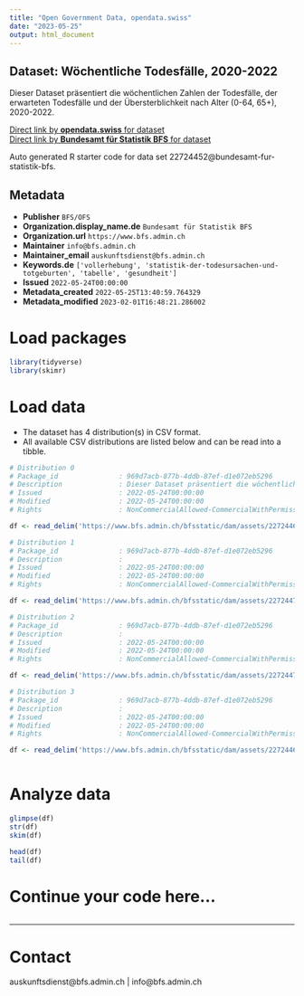 ```yaml
---
title: "Open Government Data, opendata.swiss"
date: "2023-05-25"
output: html_document
---
```


## Dataset: Wöchentliche Todesfälle, 2020-2022

Dieser Dataset präsentiert die wöchentlichen Zahlen der Todesfälle, der erwarteten Todesfälle und der Übersterblichkeit nach Alter (0-64, 65+), 2020-2022.

[Direct link by **opendata.swiss** for dataset](https://opendata.swiss/de/dataset/wochentliche-todesfalle-2020-20224)<br>
[Direct link by **Bundesamt für Statistik BFS** for dataset](https://www.bfs.admin.ch/asset/de/ts-d-14.03.04.03-wr)

Auto generated R starter code for data set 22724452@bundesamt-fur-statistik-bfs.

## Metadata

- **Publisher** `BFS/OFS`
- **Organization.display_name.de** `Bundesamt für Statistik BFS`
- **Organization.url** `https://www.bfs.admin.ch`
- **Maintainer** `info@bfs.admin.ch`
- **Maintainer_email** `auskunftsdienst@bfs.admin.ch`
- **Keywords.de** `['vollerhebung', 'statistik-der-todesursachen-und-totgeburten', 'tabelle', 'gesundheit']`
- **Issued** `2022-05-24T00:00:00`
- **Metadata_created** `2022-05-25T13:40:59.764329`
- **Metadata_modified** `2023-02-01T16:48:21.286002`


# Load packages

```r

library(tidyverse)
library(skimr)

```

# Load data

-   The dataset has 4 distribution(s) in CSV format.
-   All available CSV distributions are listed below and can be read into a tibble.

```r

# Distribution 0
# Package_id               : 969d7acb-877b-4ddb-87ef-d1e072eb5296
# Description              : Dieser Dataset präsentiert die wöchentlichen Zahlen der Todesfälle, der erwarteten Todesfälle und der Übersterblichkeit nach Alter (0-64, 65+), 2020-2022.
# Issued                   : 2022-05-24T00:00:00
# Modified                 : 2022-05-24T00:00:00
# Rights                   : NonCommercialAllowed-CommercialWithPermission-ReferenceRequired

df <- read_delim('https://www.bfs.admin.ch/bfsstatic/dam/assets/22724462/master')

# Distribution 1
# Package_id               : 969d7acb-877b-4ddb-87ef-d1e072eb5296
# Description              : 
# Issued                   : 2022-05-24T00:00:00
# Modified                 : 2022-05-24T00:00:00
# Rights                   : NonCommercialAllowed-CommercialWithPermission-ReferenceRequired

df <- read_delim('https://www.bfs.admin.ch/bfsstatic/dam/assets/22724471/master')

# Distribution 2
# Package_id               : 969d7acb-877b-4ddb-87ef-d1e072eb5296
# Description              : 
# Issued                   : 2022-05-24T00:00:00
# Modified                 : 2022-05-24T00:00:00
# Rights                   : NonCommercialAllowed-CommercialWithPermission-ReferenceRequired

df <- read_delim('https://www.bfs.admin.ch/bfsstatic/dam/assets/22724472/master')

# Distribution 3
# Package_id               : 969d7acb-877b-4ddb-87ef-d1e072eb5296
# Description              : 
# Issued                   : 2022-05-24T00:00:00
# Modified                 : 2022-05-24T00:00:00
# Rights                   : NonCommercialAllowed-CommercialWithPermission-ReferenceRequired

df <- read_delim('https://www.bfs.admin.ch/bfsstatic/dam/assets/22724467/master')



```

# Analyze data

```r

glimpse(df)
str(df)
skim(df)

head(df)
tail(df)

```

# Continue your code here...

```r

```

------------------------------------------------------------------------

# Contact

auskunftsdienst@bfs.admin.ch | info@bfs.admin.ch
